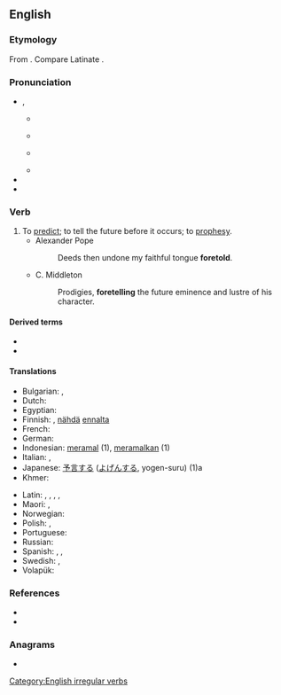 ==English==

===Etymology===
From {{prefix|fore|tell|lang=en}}. Compare Latinate {{m|en|premonition}}.

===Pronunciation===
* {{enPR|fôr-tĕlʹ}}, {{IPA|/fɔɹˈtɛl/|lang=en}}
** {{a|AU}} {{IPA|[foː.ˈteɫ]|lang=en}}
** {{a|RP}} {{IPA|[fɔː.ˈtɛɫ]|lang=en}}
** {{a|US}} {{IPA|[fɔɹ.ˈtɛɫ]|lang=en}}
** {{audio|en-us-foretell.ogg|Audio (US)|lang=en}}
* {{rhymes|ɛl|lang=en}}
* {{hyphenation|fore|tell|lang=en}}

===Verb===
{{en-verb|foretells|foretelling|foretold}}

# To [[predict]]; to tell the future before it occurs; to [[prophesy]].
#* Alexander Pope
#*: Deeds then undone my faithful tongue '''foretold'''.
#* C. Middleton
#*: Prodigies, '''foretelling''' the future eminence and lustre of his character.

====Derived terms====
* {{l|en|foretellable}}
* {{l|en|foreteller}}

====Translations====
{{trans-top|to predict the future}}
* Bulgarian: {{t+|bg|предсказвам|sc=Cyrl}}, {{t+|bg|предричам|sc=Cyrl}}
* Dutch: {{t+|nl|voorspellen}}
* Egyptian: {{t-egy|sr|h=s-r-E27-A2}}
* Finnish: {{t+|fi|ennustaa}}, [[nähdä]] [[ennalta]]
* French: {{t+|fr|prédire}}
* German: {{t+|de|vorhersagen}}
* Indonesian: [[ramal|meramal]] (1), [[ramal|meramalkan]] (1)
* Italian: {{t+|it|predire}}, {{t+|it|prevedere}}
* Japanese: [[予言]]する ([[よげん]]する, yogen-suru) (1)a
* Khmer: {{t|km|ចាប់យាម|tr=cap yiem|sc=Khmr}}
{{trans-mid}}
* Latin: {{t+|la|praedico}}, {{t|la|divino}}, {{t|la|praeloquor}}, {{t+|la|cano}}, {{t|la|vaticinor}}
* Maori: {{t|mi|matakite}}, {{t|mi|poropiti}}
* Norwegian: {{t+|no|forutsi}}
* Polish: {{t+|pl|przepowiadać}}, {{t+|pl|przepowiedzieć}}
* Portuguese: {{t+|pt|prever}}
* Russian: {{t+|ru|предска́зывать}}
* Spanish: {{t+|es|predecir}}, {{t+|es|pronosticar}}, {{t+|es|vaticinar}}
* Swedish: {{t+|sv|förutspå}}, {{t+|sv|förutsäga}}
* Volapük: {{t+|vo|büosagön}}
{{trans-bottom}}

===References===
* {{R:Century 1911}}
* {{R:Webster 1913}}

===Anagrams===
* {{anagrams|en|toll-free|tollfree}}

[[Category:English irregular verbs]]